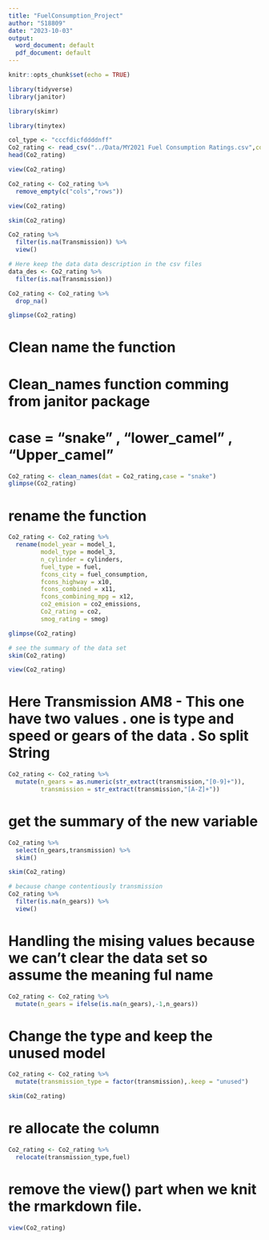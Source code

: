 ---
title: "FuelConsumption_Project"
author: "S18809"
date: "2023-10-03"
output:
  word_document: default
  pdf_document: default
---

```{r setup, include=FALSE}
knitr::opts_chunk$set(echo = TRUE)
```


```{r}
library(tidyverse)
library(janitor)
```
```{r}
library(skimr)
```

```{r}
library(tinytex)
```
```{r}
col_type <- "cccfdicfddddnff"
Co2_rating <- read_csv("../Data/MY2021 Fuel Consumption Ratings.csv",col_types = col_type)
head(Co2_rating)
```
```{r}
view(Co2_rating)
```

```{r}
Co2_rating <- Co2_rating %>%
  remove_empty(c("cols","rows"))
```

```{r}
view(Co2_rating)
```


```{r}
skim(Co2_rating)
```

```{r}
Co2_rating %>% 
  filter(is.na(Transmission)) %>%
  view()
```

```{r}
# Here keep the data data description in the csv files
data_des <- Co2_rating %>%
  filter(is.na(Transmission))
```

```{r}
Co2_rating <- Co2_rating %>%
  drop_na()
```

```{r}
glimpse(Co2_rating)
```
# Clean name the function 
# Clean_names function comming from janitor package
# case = "snake" , "lower_camel" , "Upper_camel"
```{r}
Co2_rating <- clean_names(dat = Co2_rating,case = "snake") 
glimpse(Co2_rating)
```
# rename the function
```{r}
Co2_rating <- Co2_rating %>%
  rename(model_year = model_1,
         model_type = model_3,
         n_cylinder = cylinders,
         fuel_type = fuel,
         fcons_city = fuel_consumption,
         fcons_highway = x10,
         fcons_combined = x11,
         fcons_combining_mpg = x12,
         co2_emision = co2_emissions,
         Co2_rating = co2,
         smog_rating = smog)

glimpse(Co2_rating)
```
```{r}
# see the summary of the data set
skim(Co2_rating)  
```

```{r}
view(Co2_rating)
```

# Here Transmission AM8 - This one have two values . one is type and speed or gears of the data . So split String

```{r}
Co2_rating <- Co2_rating %>%
  mutate(n_gears = as.numeric(str_extract(transmission,"[0-9]+")),
         transmission = str_extract(transmission,"[A-Z]+"))
```

# get the summary of the new variable
```{r}
Co2_rating %>%
  select(n_gears,transmission) %>%
  skim()
```

```{r}
skim(Co2_rating)
```

```{r}
# because change contentiously transmission
Co2_rating %>%
  filter(is.na(n_gears)) %>%
  view()
```

# Handling the mising values because we can't clear the data set so assume the meaning ful name
```{r}
Co2_rating <- Co2_rating %>%
  mutate(n_gears = ifelse(is.na(n_gears),-1,n_gears))
```

# Change the type and keep the unused model
```{r}
Co2_rating <- Co2_rating %>%
  mutate(transmission_type = factor(transmission),.keep = "unused")

```

```{r}
skim(Co2_rating)
```
# re allocate the column 
```{r}
Co2_rating <- Co2_rating %>%
  relocate(transmission_type,fuel)
```

# remove the view() part when we knit the rmarkdown file.
```{r}
view(Co2_rating)
```

